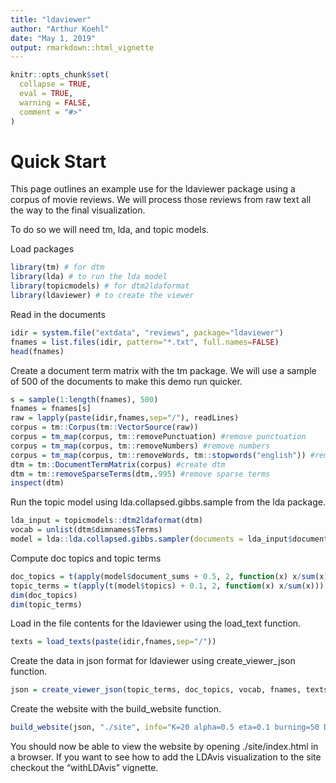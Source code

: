 ```yaml
---
title: "ldaviewer"
author: "Arthur Koehl"
date: "May 1, 2019"
output: rmarkdown::html_vignette
---
```



```r
knitr::opts_chunk$set(
  collapse = TRUE,
  eval = TRUE,
  warning = FALSE,
  comment = "#>"
)
```

# Quick Start

This page outlines an example use for the ldaviewer package using a corpus of movie reviews. We will process those reviews from raw text all the way to the final visualization. 

To do so we will need tm, lda, and topic models. 

Load packages
```r
library(tm) # for dtm
library(lda) # to run the lda model
library(topicmodels) # for dtm2ldaformat
library(ldaviewer) # to create the viewer
```


Read in the documents
```r
idir = system.file("extdata", "reviews", package="ldaviewer")
fnames = list.files(idir, pattern="*.txt", full.names=FALSE)
head(fnames)
```

Create a document term matrix with the tm package. We will use a sample of 500 of the documents to make this demo run quicker.
```r
s = sample(1:length(fnames), 500)
fnames = fnames[s]
raw = lapply(paste(idir,fnames,sep="/"), readLines)
corpus = tm::Corpus(tm::VectorSource(raw))
corpus = tm_map(corpus, tm::removePunctuation) #remove punctuation
corpus = tm_map(corpus, tm::removeNumbers) #remove numbers
corpus = tm_map(corpus, tm::removeWords, tm::stopwords("english")) #remove stopwords
dtm = tm::DocumentTermMatrix(corpus) #create dtm
dtm = tm::removeSparseTerms(dtm,.995) #remove sparse terms
inspect(dtm)
```


Run the topic model using lda.collapsed.gibbs.sample from the lda package.
```r
lda_input = topicmodels::dtm2ldaformat(dtm)
vocab = unlist(dtm$dimnames$Terms)
model = lda::lda.collapsed.gibbs.sampler(documents = lda_input$documents, K=20, vocab=vocab, num.iterations=1000, alpha=0.5, eta=0.1, burnin=50)
```

Compute doc topics and topic terms
```r
doc_topics = t(apply(model$document_sums + 0.5, 2, function(x) x/sum(x)))
topic_terms = t(apply(t(model$topics) + 0.1, 2, function(x) x/sum(x)))
dim(doc_topics)
dim(topic_terms)
```

Load in the file contents for the ldaviewer using the load_text function.
```r
texts = load_texts(paste(idir,fnames,sep="/"))
```

Create the data in json format for ldaviewer using create_viewer_json function.
```r
json = create_viewer_json(topic_terms, doc_topics, vocab, fnames, texts, verbose=TRUE)
```

Create the website with the build_website function.
```r
build_website(json, "./site", info="K=20 alpha=0.5 eta=0.1 burning=50 D=500 V=8004")
```

You should now be able to view the website by opening ./site/index.html in a browser.
If you want to see how to add the LDAvis visualization to the site checkout the "withLDAvis" vignette.
